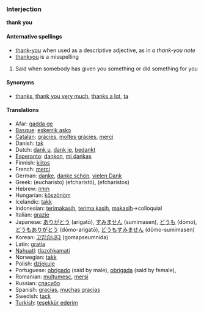 ===Interjection===
'''thank you'''

====Anternative spellings====
*[[thank-you]] when used as a descriptive adjective, as in ''a thank-you note''
* [[thankyou]] is a misspelling

#Said when somebody has given you something or did something for you

====Synonyms====
*[[thanks]], [[thank you very much]], [[thanks a lot]], [[ta]]

====Translations====
*Afar: [[gadda ge]]
*[[Basque]]: [[eskerrik asko]]
*[[Catalan]]: [[gràcies]], [[moltes gràcies]], [[merci]]
*Danish: [[tak]]
*Dutch: [[dank u]], [[dank je]], [[bedankt]]
*[[Esperanto]]: [[dankon]], [[mi dankas]]
*Finnish: [[kiitos]]
*French: [[merci]]
*German: [[danke]], [[danke schön]], [[vielen Dank]]
*Greek: (eucharisto) (efcharist&oacute;), (efcharistos)
*Hebrew: [[תודה]]
*Hungarian: [[köszönöm]]
*Icelandic: [[takk]]
*Indonesian: [[terimakasih]], [[terima kasih]], [[makasih]]&rarr;colloquial
*Italian: [[grazie]]
*Japanese: [[ありがとう]] (arigatō), [[すみません]] (sumimasen), [[どうも]] (dōmo), [[どうもありがとう]] (dōmo-arigatō), [[どうもすみません]] (dōmo-sumimasen)
*Korean: [[고맙습니다]] (gomapseumnida)
*Latin: [[gratia]]
*[[Nahuatl]]: [[tlazohkamati]]
*Norwegian: [[takk]]
*Polish: [[dziękuję]]
*Portuguese: [[obrigado]] (said by male), [[obrigada]] (said by female),
*Romanian: [[mulţumesc]], [[mersi]]
*Russian: [[спасибо]]
*Spanish: [[gracias]], [[muchas gracias]]
*Swedish: [[tack]]
*[[Turkish]]: [[teşekkür ederim]]